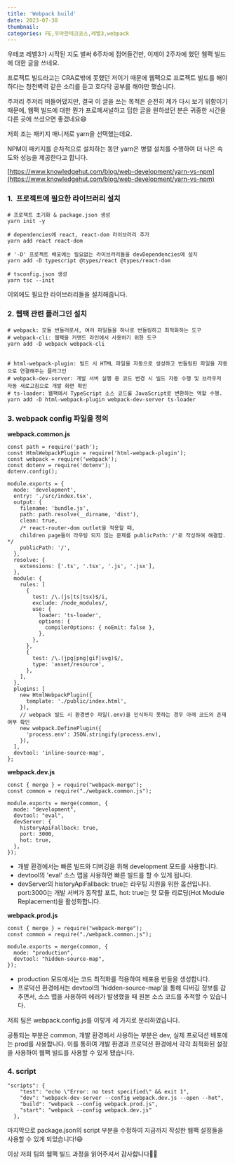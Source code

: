 ```yaml
---
title: 'Webpack build'
date: 2023-07-30
thumbnail:
categories: FE,우아한테크코스,레벨3,webpack
---
```


우테코 레벨3가 시작된 지도 벌써 6주차에 접어들건만, 이제야 2주차에 했던 웹팩 빌드에 대한 글을 쓰네요.

프로젝트 빌드라고는 CRA로밖에 못했던 저이기 때문에 웹팩으로 프로젝트 빌드를 해야 하다는 청천벽력 같은 소리를 듣고 호다닥 공부를 해야만 했습니다.

주저리 주저리 떠들어댔지만, 결국 이 글을 쓰는 목적은 순전히 제가 다시 보기 위함이기 때문에, 웹팩 빌드에 대한 뭔가 프로페셔널하고 딥한 글을 원하셨던 분은 귀중한 시간을 다른 곳에 쓰셨으면 좋겠네요😄

저희 조는 패키지 매니저로 yarn을 선택했는데요.

NPM이 패키지를 순차적으로 설치하는 동안 yarn은 병렬 설치를 수행하여 더 나은 속도와 성능을 제공한다고 합니다.

[https://www.knowledgehut.com/blog/web-development/yarn-vs-npm](https://www.knowledgehut.com/blog/web-development/yarn-vs-npm)

### 1.  프로젝트에 필요한 라이브러리 설치

```
# 프로젝트 초기화 & package.json 생성
yarn init -y

# dependencies에 react, react-dom 라이브러리 추가
yarn add react react-dom

# '-D' 프로젝트 배포에는 필요없는 라이브러리들을 devDependencies에 설치
yarn add -D typescript @types/react @types/react-dom

# tsconfig.json 생성
yarn tsc --init
```

이외에도 필요한 라이브러리들을 설치해줍니다.

### 2\. 웹팩 관련 플러그인 설치

```
# webpack: 모듈 번들러로서, 여러 파일들을 하나로 번들링하고 최적화하는 도구
# webpack-cli: 웹팩을 커맨드 라인에서 사용하기 위한 도구
yarn add -D webpack webpack-cli


# html-webpack-plugin: 빌드 시 HTML 파일을 자동으로 생성하고 번들링된 파일을 자동으로 연결해주는 플러그인
# webpack-dev-server: 개발 서버 실행 중 코드 변경 시 빌드 자동 수행 및 브라우저 자동 새로고침으로 개발 화면 확인
# ts-loader: 웹팩에서 TypeScript 소스 코드를 JavaScript로 변환하는 역할 수행.
yarn add -D html-webpack-plugin webpack-dev-server ts-loader
```

### 3\. webpack config 파일을 정의

**webpack.common.js**

```
const path = require('path');
const HtmlWebpackPlugin = require('html-webpack-plugin');
const webpack = require('webpack');
const dotenv = require('dotenv');
dotenv.config();

module.exports = {
  mode: 'development',
  entry: './src/index.tsx',
  output: {
    filename: 'bundle.js',
    path: path.resolve(__dirname, 'dist'),
    clean: true,
    /* react-router-dom outlet을 적용할 때,
    children page들이 라우팅 되지 않는 문제를 publicPath:'/'로 작성하여 해결함. */
    publicPath: '/',
  },
  resolve: {
    extensions: ['.ts', '.tsx', '.js', '.jsx'],
  },
  module: {
    rules: [
      {
        test: /\.(js|ts|tsx)$/i,
        exclude: /node_modules/,
        use: {
          loader: 'ts-loader',
          options: {
            compilerOptions: { noEmit: false },
          },
        },
      },
      {
        test: /\.(jpg|png|gif|svg)$/,
        type: 'asset/resource',
      },
    ],
  },
  plugins: [
    new HtmlWebpackPlugin({
      template: './public/index.html',
    }),
    // webpack 빌드 시 환경변수 파일(.env)을 인식하지 못하는 경우 아래 코드의 존재 여부 확인
    new webpack.DefinePlugin({
      'process.env': JSON.stringify(process.env),
    }),
  ],
  devtool: 'inline-source-map',
};
```

**webpack.dev.js**

```
const { merge } = require("webpack-merge");
const common = require("./webpack.common.js");

module.exports = merge(common, {
  mode: "development",
  devtool: "eval",
  devServer: {
    historyApiFallback: true,
    port: 3000,
    hot: true,
  },
});
```

- 개발 환경에서는 빠른 빌드와 디버깅을 위해 development 모드를 사용합니다.
- devtool의 'eval' 소스 맵을 사용하면 빠른 빌드를 할 수 있게 됩니다.
- devServer의 historyApiFallback: true는 라우팅 지원을 위한 옵션입니다. port:3000는 개발 서버가 동작할 포트, hot: true는 핫 모듈 리로딩(Hot Module Replacement)을 활성화합니다.

**webpack.prod.js**

```
const { merge } = require("webpack-merge");
const common = require("./webpack.common.js");

module.exports = merge(common, {
  mode: "production",
  devtool: "hidden-source-map",
});
```

- production 모드에서는 코드 최적화를 적용하여 배포용 번들을 생성합니다.
- 프로덕션 환경에서는 devtool의 'hidden-source-map'을 통해 디버깅 정보를 감추면서, 소스 맵을 사용하여 에러가 발생했을 때 원본 소스 코드를 추적할 수 있습니다.

저희 팀은 webpack.config.js를 이렇게 세 가지로 분리하였습니다.

공통되는 부분은 common, 개발 환경에서 사용하는 부분은 dev, 실제 프로덕션 배포에는 prod를 사용합니다. 이를 통하여 개발 환경과 프로덕션 환경에서 각각 최적화된 설정을 사용하여 웹팩 빌드를 사용할 수 있게 됐습니다.

### 4\. script

```
"scripts": {
    "test": "echo \"Error: no test specified\" && exit 1",
    "dev": "webpack-dev-server --config webpack.dev.js --open --hot",
    "build": "webpack --config webpack.prod.js",
    "start": "webpack --config webpack.dev.js"
  },
```

마지막으로 package.json의 script 부분을 수정하여 지금까지 작성한 웹팩 설정들을 사용할 수 있게 되었습니다!😄

이상 저희 팀의 웹팩 빌드 과정을 읽어주셔서 감사합니다🙇‍♂️
